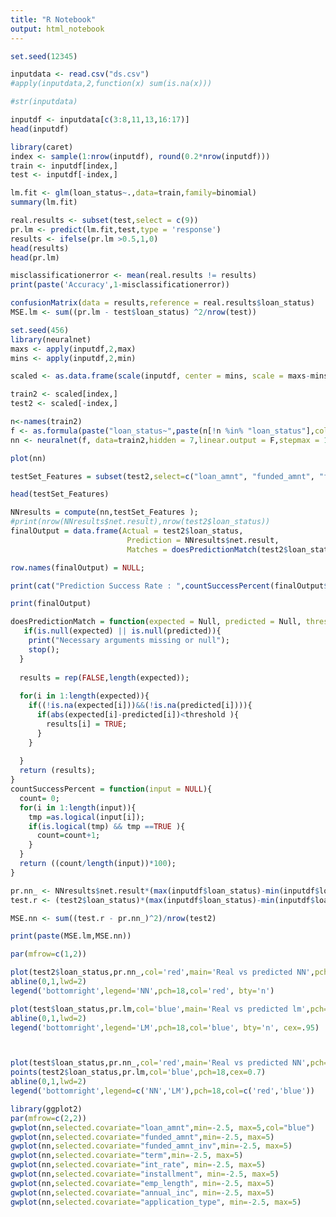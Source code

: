```yaml
---
title: "R Notebook"
output: html_notebook
---
```



```r
set.seed(12345)

inputdata <- read.csv("ds.csv")
#apply(inputdata,2,function(x) sum(is.na(x)))

#str(inputdata)

inputdf <- inputdata[c(3:8,11,13,16:17)]
head(inputdf)

```

```r
library(caret)
index <- sample(1:nrow(inputdf), round(0.2*nrow(inputdf)))
train <- inputdf[index,]
test <- inputdf[-index,]

lm.fit <- glm(loan_status~.,data=train,family=binomial)
summary(lm.fit)

real.results <- subset(test,select = c(9))
pr.lm <- predict(lm.fit,test,type = 'response')
results <- ifelse(pr.lm >0.5,1,0)
head(results)
head(pr.lm)

misclassificationerror <- mean(real.results != results)
print(paste('Accuracy',1-misclassificationerror))

confusionMatrix(data = results,reference = real.results$loan_status)
MSE.lm <- sum((pr.lm - test$loan_status) ^2/nrow(test))
```
```r
set.seed(456)
library(neuralnet)
maxs <- apply(inputdf,2,max)
mins <- apply(inputdf,2,min)

scaled <- as.data.frame(scale(inputdf, center = mins, scale = maxs-mins))

train2 <- scaled[index,]
test2 <- scaled[-index,]

n<-names(train2)
f <- as.formula(paste("loan_status~",paste(n[!n %in% "loan_status"],collapse = "+")))
nn <- neuralnet(f, data=train2,hidden = 7,linear.output = F,stepmax = 1000000)

plot(nn)
```
```r
testSet_Features = subset(test2,select=c("loan_amnt", "funded_amnt", "funded_amnt_inv", "term", "int_rate", "installment", "emp_length", "annual_inc", "application_type"));

head(testSet_Features)
```

```r
NNresults = compute(nn,testSet_Features );
#print(nrow(NNresults$net.result),nrow(test2$loan_status))
finalOutput = data.frame(Actual = test2$loan_status,
                          Prediction = NNresults$net.result,
                          Matches = doesPredictionMatch(test2$loan_status, NNresults$net.result, 0.3));

row.names(finalOutput) = NULL;

print(cat("Prediction Success Rate : ",countSuccessPercent(finalOutput$Matches)));

print(finalOutput)


```

```r
doesPredictionMatch = function(expected = Null, predicted = Null, threshold = 0.3){
   if(is.null(expected) || is.null(predicted)){
    print("Necessary arguments missing or null");
    stop();
  }
  
  results = rep(FALSE,length(expected));
  
  for(i in 1:length(expected)){
    if((!is.na(expected[i]))&&(!is.na(predicted[i]))){  
      if(abs(expected[i]-predicted[i])<threshold ){
        results[i] = TRUE;
      }
    }
      
  }
  return (results);
}
countSuccessPercent = function(input = NULL){
  count= 0;
  for(i in 1:length(input)){
    tmp =as.logical(input[i]); 
    if(is.logical(tmp) && tmp ==TRUE ){
      count=count+1;
    }
  }
  return ((count/length(input))*100);  
}

```

```r

pr.nn_ <- NNresults$net.result*(max(inputdf$loan_status)-min(inputdf$loan_status))+min(inputdf$loan_status)
test.r <- (test2$loan_status)*(max(inputdf$loan_status)-min(inputdf$loan_status))+min(inputdf$loan_status)

MSE.nn <- sum((test.r - pr.nn_)^2)/nrow(test2)

print(paste(MSE.lm,MSE.nn))

```

```r

par(mfrow=c(1,2))

plot(test2$loan_status,pr.nn_,col='red',main='Real vs predicted NN',pch=18,cex=0.7)
abline(0,1,lwd=2)
legend('bottomright',legend='NN',pch=18,col='red', bty='n')

plot(test$loan_status,pr.lm,col='blue',main='Real vs predicted lm',pch=18, cex=0.7)
abline(0,1,lwd=2)
legend('bottomright',legend='LM',pch=18,col='blue', bty='n', cex=.95)



plot(test$loan_status,pr.nn_,col='red',main='Real vs predicted NN',pch=18,cex=0.7)
points(test2$loan_status,pr.lm,col='blue',pch=18,cex=0.7)
abline(0,1,lwd=2)
legend('bottomright',legend=c('NN','LM'),pch=18,col=c('red','blue'))
```
```r
library(ggplot2)
par(mfrow=c(2,2))
gwplot(nn,selected.covariate="loan_amnt",min=-2.5, max=5,col="blue")
gwplot(nn,selected.covariate="funded_amnt",min=-2.5, max=5)
gwplot(nn,selected.covariate="funded_amnt_inv",min=-2.5, max=5)
gwplot(nn,selected.covariate="term",min=-2.5, max=5)
gwplot(nn,selected.covariate="int_rate", min=-2.5, max=5)
gwplot(nn,selected.covariate="installment", min=-2.5, max=5)
gwplot(nn,selected.covariate="emp_length", min=-2.5, max=5)
gwplot(nn,selected.covariate="annual_inc", min=-2.5, max=5)
gwplot(nn,selected.covariate="application_type", min=-2.5, max=5)

```

